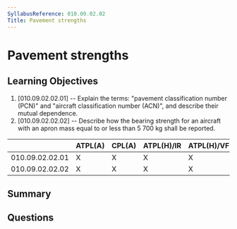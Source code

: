 ```yaml
---
SyllabusReference: 010.09.02.02
Title: Pavement strengths
---
```


# Pavement strengths

## Learning Objectives

1. [010.09.02.02.01] -- Explain the terms: "pavement classification number
   (PCN)" and "aircraft classification number (ACN)", and describe their mutual
   dependence.
2. [010.09.02.02.02] -- Describe how the bearing strength for an aircraft with
   an apron mass equal to or less than 5 700 kg shall be reported.

|                 | ATPL(A) | CPL(A) | ATPL(H)/IR | ATPL(H)/VFR | CPL(H) | IR  | CBIR(A) |
| --------------- | ------- | ------ | ---------- | ----------- | ------ | --- | ------- |
| 010.09.02.02.01 | X       | X      | X          | X           | X      | X   |         |
| 010.09.02.02.02 | X       | X      | X          | X           | X      | X   |         |

## Summary

## Questions
